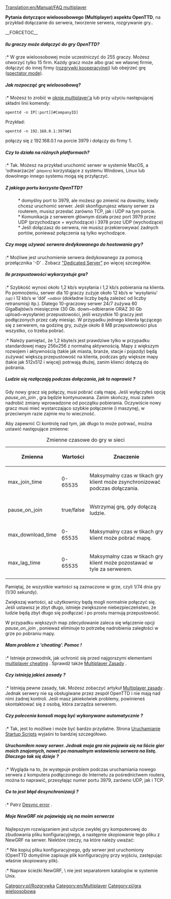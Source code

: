 [[Translation:en/Manual/FAQ multiplayer]]

{{pl/FAQmenu}}

'''Pytania dotyczące wieloosobowego (Multiplayer) aspektu OpenTTD''', na przykład dołączanie do serwera, tworzenie serwera, rozgrywanie gry..

__FORCETOC__


=====Ilu graczy może dołączyć do gry OpenTTD?=====
:* W grze wieloosobowej może uczestniczyć do 255 graczy. Możesz otworzyć tylko 15 firm. Każdy gracz może albo grać we własnej firmie, dołączyć do innej firmy ([[pl/Wspólna rozgrywka|rozgrywki kooperacyjnej]]) lub obejrzeć grę ([[pl/Manual/Spectator mode|spectator mode]]).

=====Jak rozpocząć grę wieloosobową?=====
:* Możesz to zrobić w [[pl/Manual/Gra wieloosobowa|oknie multiplayer'a]] lub przy użyciu następującej składni linii komendy:
<pre>openttd -n IP[:port][#CompanyID]</pre>
Przykład:
<pre>openttd -n 192.168.0.1:3979#1</pre> połączy się z 192.168.0.1 na porcie 3979 i dołączy do firmy 1.

=====Czy to działa na różnych platformach? =====
:* Tak. Możesz na przykład uruchomić serwer w systemie MacOS, a 'odtwarzacze' <small>''(players)''</small> korzystające z systemu Windows, Linux lub dowolnego innego systemu mogą się przyłączyć.

=====Z jakiego portu korzysta OpenTTD? =====
: * domyślny port to 3979, ale możesz go zmienić na dowolny, kiedy chcesz uruchomić serwer. Jeśli skonfigurujesz własny serwer za routerem, musisz przesłać zarówno TCP, jak i UDP na tym porcie.
: * Komunikacja z serwerem głównym działa przez port 3979 przez UDP (przychodzące + wychodzące) i 3978 przez UDP (wychodzące)
: * Jeśli dołączasz do serwera, nie musisz przekierowywać żadnych portów, ponieważ połączenia są tylko wychodzące.

===== Czy mogę używać serwera dedykowanego do hostowania gry?=====
:* Możliwe jest uruchomienie serwera dedykowanego za pomocą przełącznika '-D' . Zobacz [[pl/Manual/Serwer dedykowany|"Dedicated Server"]] po więcej szczegółów.

=====Ile przepustowości wykorzystuje gra?=====
:* Szybkość wynosi około 1,2 kb/s wysyłania i 1,2 kb/s pobierania na klienta. Po pomnożeniu, serwer dla 10 graczy zużyje około 12 kb/s w 'wysyłaniu' <small>''(up)''</small> i 12 kb/s w 'dół' <small>''~odbiór''</small> (dokładne liczby będą zależeć od liczby retransmisji itp.). Dlatego 10-graczowy serwer 24/7 zużywa 60 GigaBajtów/s miesięcznie (30 Gb. down~odbieranie ORAZ 30 Gb upload~wysyłanie) przepustowości, jeśli wszystkie 10 graczy jest podłączonych przez cały miesiąc. W przypadku jednego klienta łączącego się z serwerem, na godzinę gry, zużyje około 8 MB przepustowości plus wszystko, co trzeba pobrać.
:* Należy pamiętać, że 1,2 kbyte/s jest prawdziwe tylko w przypadku standardowej mapy 256x256 z normalną aktywnością. Mapy z większym rozwojem i aktywnością (takie jak miasta, branże, stacje i pojazdy) będą zużywać większą przepustowość na klienta, podczas gdy większe mapy (takie jak 512x512 i więcej) potrwają dłużej, zanim klienci dołączą do pobrania.

=====Ludzie się rozłączają podczas dołączania, jak to naprawić ?=====
Gdy nowy gracz się połączy, musi pobrać całą mapę. Jeśli wyłączyłeś opcję ''pause_on_join'' , gra będzie kontynuowana. Zanim skończy, musi zatem nadrobić zmiany wprowadzone od początku pobierania.
Oczywiście nowy gracz musi mieć wystarczająco szybkie połączenie (i maszynę), w przeciwnym razie zajmie mu to wieczność.

Aby zapewnić Ci kontrolę nad tym, jak długo to może potrwać, można ustawić następujące zmienne:
{| class="wikitable" style="text-align:left"
|+Zmienne czasowe do gry w sieci
|-
! Zmienna !! Wartości !! Znaczenie
|-
| max_join_time || 0-65535 || Maksymalny czas w tikach gry klient może zsynchronizować podczas dołączania.
|-
| pause_on_join || true/false || Wstrzymaj grę, gdy dołączą ludzie.
|-
| max_download_time || 0-65535 || Maksymalny czas w tikach gry klient może pobrać mapę.
|-
| max_lag_time || 0-65535 || Maksymalny czas w tikach gry klient może pozostawać w tyle za serwerem.
|}
Pamiętaj, że wszystkie wartości są zaznaczone w grze, czyli 1/74 dnia gry (1/30 sekundy).

Zwiększaj wartości, aż użytkownicy będą mogli normalnie połączyć się. Jeśli ustawisz je zbyt długo, istnieje zwiększone niebezpieczeństwo, że ludzie będą zbyt długo się podłączać i po prostu marnują przepustowość.

W przypadku większych map zdecydowanie zaleca się włączenie opcji  ''pause_on_join'' , ponieważ eliminuje to potrzebę nadrobienia zaległości w grze po pobraniu mapy.

=====Mam problem z 'cheating'. Pomoc !=====
:* Istnieje przewodnik, jak uchronić się przed najgorszymi elementami [[pl/Manual/Multiplayer cheating|multiplayer cheating]] . Sprawdź także [[pl/Community/Play Style/Zasady gry wieloosobowej|Multiplayer Zasady]] .

=====Czy istnieją jakieś zasady ?=====
:* Istnieją pewne zasady, tak. Możesz zobaczyć artykuł  [[pl/Community/Play Style/Zasady gry wieloosobowej|Multiplayer zasady]] . Jednak serwery nie są obsługiwane przez zespół OpenTTD i nie mają nad nimi żadnej kontroli. Jeśli masz jakiekolwiek problemy, powinieneś skontaktować się z osobą, która zarządza serwerem.

=====Czy polecenia konsoli mogą być wykonywane automatycznie ?=====
:* Tak, jest to możliwe i może być bardzo przydatne. Strona [[pl/Manual/Uruchamianie skryptów startowych|Uruchamianie Startup Scripts]] wyjaśni to bardziej szczegółowo.

=====Uruchomiłem nowy serwer. Jednak moja gra nie pojawia się na liście gier moich znajomych, nawet po manualnym wstawieniu serwera na listę. Dlaczego tak się dzieje ?=====
:* Wygląda na to, że występuje problem podczas uruchamiania nowego serwera z komputera podłączonego do Internetu za pośrednictwem routera, można to naprawić, przesyłając numer portu 3979, zarówno UDP, jak i TCP.

=====Co to jest błąd desynchronizacji ?=====
:* Patrz [[pl/Manual/Gra wieloosobowa#Błąd synchronizacji|Desync error]] .

===== Moje NewGRF nie pojawiają się na moim serwerze =====
Najlepszym rozwiązaniem jest użycie zwykłej gry komputerowej do zbudowania pliku konfiguracyjnego, a następnie skopiowanie tego pliku z NewGRF na serwer.
Niektóre rzeczy, na które należy uważać:

:* Nie kopiuj pliku konfiguracyjnego, gdy serwer jest uruchomiony (OpenTTD domyślnie zapisuje plik konfiguracyjny przy wyjściu, zastępując właśnie skopiowany plik).
:* Napraw ścieżki NewGRF, \ nie jest separatorem katalogów w systemie Unix.

<!--[[Category:FAQs]]--> <!--[[Category:FAQs/Pl]]-->
<!--[[Category:Playing]]--> [[Category:pl/Rozgrywka]]
[[Category:en/Multiplayer]] [[Category:pl/gra wieloosobowa]]